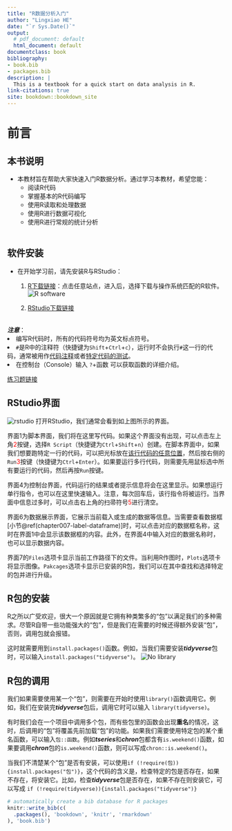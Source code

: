 --- 
title: "R数据分析入门"
author: "Lingxiao HE"
date: "`r Sys.Date()`"
output: 
  # pdf_document: default
  html_document: default
documentclass: book
bibliography:
- book.bib
- packages.bib
description: |
  This is a textbook for a quick start on data analysis in R.
link-citations: true
site: bookdown::bookdown_site
---

# 前言 {-}
## 本书说明 {-} 
- 本教材旨在帮助大家快速入门R数据分析。通过学习本教材，希望您能：
  - 阅读R代码
  - 掌握基本的R代码编写
  - 使用R读取和处理数据
  - 使用R进行数据可视化
  - 使用R进行常规的统计分析
<br></br>

## 软件安装 {-}
- 在开始学习前，请先安装R与RStudio：
  1. [R下载链接](https://cran.r-project.org/mirrors.html)：点击任意站点，进入后，选择下载与操作系统匹配的R软件。
  ![](images/index-software.png "R software")
  
  2. [RStudio下载链接](https://posit.co/download/rstudio-desktop/) 
  <br></br>

***注意***：
<li>编写R代码时，所有的代码符号均为英文标点符号。</li>
<li>`#`是R中的注释符（快捷键为`Shift`+`Ctrl`+`c`），运行时不会执行`#`这一行的代码，通常被用作<u>代码注释</u>或者<u>特定代码的测试</u>。</li>
<li>在控制台（Console）输入 `?`+函数 可以获取函数的详细介绍。</li>

[练习题链接](https://github.com/LXHe/a-quick-start-on-data-analysis-in-r/blob/main/exercise)

## RStudio界面 {-}
![](images/index-interface.png "rstudio")
打开RStudio，我们通常会看到如上图所示的界面。

界面1为脚本界面，我们将在这里写代码。如果这个界面没有出现，可以点击左上角<font color="red">2</font>按键，选择`R Script`（快捷键为`Ctrl`+`Shift`+`n`）创建。在脚本界面中，如果我们想要跑特定一行的代码，可以把光标放在<u>该行代码的任意位置</u>，然后按右侧的`Run`<font color="red">3</font>按键（快捷键为`Ctrl`+`Enter`）。如果要运行多行代码，则需要先用鼠标选中所有要运行的代码，然后再按`Run`按键。

界面4为控制台界面，代码运行的结果或者提示信息将会在这里显示。如果想运行单行指令，也可以在这里快速输入。注意，每次回车后，该行指令将被运行。当界面中信息过多时，可以点击右上角的扫帚符号<font color="red">5</font>进行清空。

界面6为数据展示界面，它展示当前载入或生成的数据等信息。当需要查看数据框[小节\@ref(chapter007-label-dataframe)]时，可以点击对应的数据框名称，这时在界面1中会显示该数据框的内容。此外，在界面4中输入对应的数据名称时，也可以显示数据内容。

界面7的`Files`选项卡显示当前工作路径下的文件。当利用R作图时，`Plots`选项卡将显示图像。`Pakcages`选项卡显示已安装的R包，我们可以在其中查找和选择特定的包并进行升级。

## R包的安装 {-}
R之所以广受欢迎，很大一个原因就是它拥有种类繁多的“包”以满足我们的多种需求。尽管R自带一些功能强大的“包”，但是我们在需要的时候还得额外安装“包”，否则，调用包就会报错。

这时就需要用到`install.packages()`函数。例如，当我们需要安装***tidyverse***包时，可以输入`install.packages("tidyverse")`。
![](images/index-library.png "No library")

## R包的调用 {-}
我们如果需要使用某一个“包”，则需要在开始时使用`library()`函数调用它。例如，我们在安装完***tidyverse***包后，调用它时可以输入 `library(tidyverse)`。

有时我们会在一个项目中调用多个包，而有些包里的函数会出现**重名**的情况，这时，后调用的“包”将覆盖先前加载“包”的功能。如果我们需要使用特定包的某个重名函数，可以输入`包::函数`。例如***tseries***和***chron***包都含有`is.weekend()`函数，如果要调用***chron***包的`is.weekend()`函数，则可以写成`chron::is.weekend()`。

当我们不清楚某个“包”是否有安装，可以使用`if (!require(包)){install.packages("包")}`，这个代码的含义是，检查特定的包是否存在，如果不存在，将安装它。比如，检查***tidyverse***包是否存在，如果不存在则安装它，可以写成 `if (!require(tidyverse)){install.packages("tidyverse")}`

```{r include=FALSE}
# automatically create a bib database for R packages
knitr::write_bib(c(
  .packages(), 'bookdown', 'knitr', 'rmarkdown'
), 'book.bib')
```
